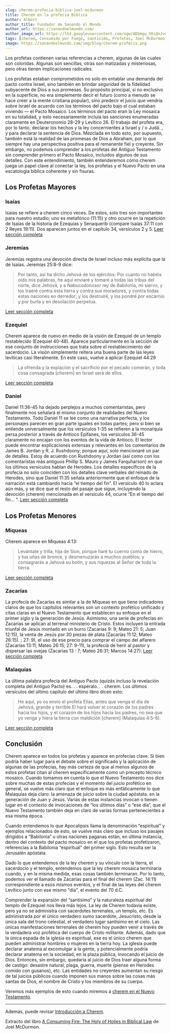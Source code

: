 ```yaml
---
slug: cherem-profecia-biblica-joel-mcdurmon
title: Cherem en la profecia Biblica
author: Albert
author_title: Fundador de Sanando el Mundo
author_url: https://sanandoelmundo.com/
author_image_url: https://lh3.googleusercontent.com/ogw/ADGmqu_V6iQnJvuIOUFQJ8ebZQW6vvBd8lk0fipmF92Z
tags: [cherem, Consumido por Fuego, santisimo, Profetas, Joel McDurmon]
image: https://sanandoelmundo.com/img/blog/cherem-profecia.png
---
```




<Redirect to="/articles/cherem-en-la-profecia-biblica" />


Los profetas contienen varias referencias a cherem, algunas de las cuales son coloridas. Algunas son sencillas, otras son matizadas y misteriosas, pero otras tienen implicaciones radicales.

Los profetas estaban comprometidos no solo en entablar una demanda del pacto contra Israel, sino también en brindar seguridad de la fidelidad subyacente de Dios a sus promesas. Su propósito principal, si no exclusivo en la superficie, no era simplemente decir el futuro (como a menudo se hace creer a la mente cristiana popular), sino predecir el juicio que vendría sobre Israel de acuerdo con los términos del pacto bajo el cual estaban viviendo — el Pacto Mosaico. Los términos del pacto eran la Ley mosaica en su totalidad, y esto necesariamente incluía las sanciones enumeradas claramente en Deuteronomio 28-29 y Levítico 26. El trabajo del profeta era, por lo tanto, declarar los hechos y la ley concernientes a Israel y / o Judá. , y para declarar la sentencia de Dios. Mezclada en todo esto, por supuesto, también está la realidad de las promesas de Dios a Abraham, por lo que siempre hay una perspectiva positiva para el remanente fiel y creyente. Sin embargo, no podemos comprender a los profetas del Antiguo Testamento sin comprender primero el Pacto Mosaico, incluidos algunos de sus detalles. Con este entendimiento, también entenderemos cómo cherem juega un papel clave al conectar la ley, los profetas y el Nuevo Pacto en una escatología bíblica coherente y sin fisuras.

<!--truncate-->

## Los Profetas Mayores

### Isaías

Isaías se refiere a cherem cinco veces. De estos, solo tres son importantes para nuestro estudio; uno es metafórico (11:15) y otro ocurre en la repetición de Isaías de la historia de Ezequías y Senaquerib (compare Isaías 37:11 con 2 Reyes 19:11). Dos aparecen juntos en el capítulo 34, versículos 2 y 5. [Leer sección completa](/blog/cherem-ley-profecia-isaias-joel-mcdurmon)

### Jeremias

Jeremías registra una devoción directa de Israel incluso más explícita que la de Isaías. Jeremías 25:8-9 dice:

> Por tanto, así ha dicho Jehová de los ejércitos: Por cuanto no habéis oído mis palabras, he aquí enviaré y tomaré a todas las tribus del norte, dice Jehová, y a Nabucodonosor rey de Babilonia, mi siervo, y los traeré contra esta tierra y contra sus moradores, y contra todas estas naciones en derredor; y los destruiré, y los pondré por escarnio y por burla y en desolación perpetua.

[Leer sección completa](/blog/cherem-profecia-biblica-jeremias-joel-mcdurmon)

### Ezequiel

Cherem aparece de nuevo en medio de la visión de Ezequiel de un templo restablecido (Ezequiel 40-48). Aparece particularmente en la sección de ese conjunto de instrucciones que trata sobre el restablecimiento del sacerdocio. La visión simplemente reitera una buena parte de las leyes levíticas casi literalmente. En este caso, vuelve a aplicar Ezequiel 44:29

> La ofrenda y la expiación y el sacrificio por el pecado comerán, y toda cosa consagrada [cherem] en Israel será de ellos.

[Leer sección completa](/blog/cherem-profecia-biblica-ezequiel-joel-mcdurmon)

### Daniel

Daniel 11:36-45 ha dejado perplejos a muchos comentaristas, pero finalmente nos señalará el mismo conjunto de realidades del Nuevo Testamento. Todo Daniel 11 se lee como una narrativa perfecta, y los personajes parecen en gran parte iguales en todas partes; pero si bien se entiende universalmente que los versículos 1-35 se refieren a la monarquía persa posterior a través de Antíoco Epífanes, los versículos 36-45 claramente no encajan con los eventos de la vida de Antíoco. El lector puede encontrar explicaciones extensas y relevantes en los comentarios de James B. Jordan y R. J. Rushdoony; porque aquí, solo mencionaré un par de detalles. Estoy de acuerdo con Rushdoony y Jordan (así como con los comentaristas más antiguos Phillip S. Mauro y James Farquharson) en que los últimos versículos hablan de Herodes. Los detalles específicos de la profecía no solo coinciden con los detalles clave verbales del reinado de Herodes, sino que Daniel 11:35 señala anteriormente que el enfoque de la narración está cambiando hacia “el tiempo del fin”. El versículo 40 lo aclara aún más, y se dice que el resto del pasaje que sigue, incluyendo la devoción (cherem) mencionada en el versículo 44, ocurre “En el tiempo del fin... ". [Leer sección completa](/blog/cherem-profecia-biblica-daniel-joel-mcdurmon)

## Los Profetas Menores

### Miqueas

Cherem aparece en Miqueas 4:13:

> Levántate y trilla, hija de Sion, porque haré tu cuerno como de hierro, y tus uñas de bronce, y desmenuzarás a muchos pueblos; y consagrarás a Jehová su botín, y sus riquezas al Señor de toda la tierra.

[Leer sección completa](/blog/cherem-profecia-biblica-miqueas-joel-mcdurmon)

### Zacarías

La profecía de Zacarías es similar a la de Miqueas en que tiene indicadores claros de que los capítulos relevantes son un contexto profético unificado y citas claras en el Nuevo Testamento que establecen su enfoque en el primer siglo y la generación de Jesús. Asimismo, una serie de profecías en Zacarías se aplican al terrenal ministerio de Cristo. Estos incluyen la entrada triunfal de Jesús montado en un burro (Zacarías 9: 9; Mateo 21: 5; Juan 12:15), la venta de Jesús por 30 piezas de plata (Zacarías 11:12; Mateo 26:15). ; 27: 9), el uso de ese precio para comprar el campo del alfarero (Zacarías 13:11; Mateo 26:15; 27: 9-11), la profecía de herir al pastor y dispersar las ovejas (Zacarías 13 : 7; Mateo 26:31; Marcos 14:27). [Leer sección completa](/blog/cherem-profecia-biblica-zacarias-joel-mcdurmon)

### Malaquías

La última palabra profecía del Antiguo Pacto (quizás incluso la revelación completa del Antiguo Pacto) es. . . espéralo. . . cherem. Los últimos versículos del último capítulo del último libro dicen esto:

> He aquí, yo os envío el profeta Elías, antes que venga el día de Jehová, grande y terrible.El hará volver el corazón de los padres hacia los hijos, y el corazón de los hijos hacia los padres, no sea que yo venga y hiera la tierra con maldición [cherem] (Malaquías 4:5-6).

[Leer sección completa](/blog/cherem-profecia-biblica-malaquias-joel-mcdurmon)

## Conclusión

Cherem aparece en todos los profetas y aparece en profecías clave. Si bien podría haber lugar para el debate sobre el significado y la aplicación de algunas de las profecías, hay más certeza de que al menos algunos de estos profetas citan al cherem específicamente como un precepto técnico mosaico. Cuando tomamos en cuenta lo que el Nuevo Testamento nos dice sobre muchas de estas profecías y el momento del juicio profético en general, se vuelve más claro que el enfoque es más enfáticamente lo que Malaquías deja claro: la amenaza de juicio sobre la ciudad apóstata. en la generación de Juan y Jesús. Varias de estas instancias invocan o tienen lugar en el contexto de invocaciones de “los últimos días” o “ese día”, que el Nuevo Testamento también deja en claro de varias formas pertenecientes a esa misma época.

Cuando entendemos lo que Apocalipsis llama la denominación “espiritual” y ejemplos relacionados de esto, se vuelve más claro que incluso los pasajes dirigidos a “Babilonia” u otras naciones paganas están, en última instancia, dentro del contexto del pacto mosaico en el que los profetas profetizaron, referencias a la Babilonia “espiritual” del primer siglo. Esto resulta ser la Jerusalén apóstata.

Dado lo que entendemos de la ley cherem y su vínculo con la tierra, el sacerdocio y el templo, entendemos que la ley cherem mosaica terminaría cuando, y en la misma medida, esas cosas también terminaran. Por lo tanto, podemos ver el llamado de Zacarías para el final del cherem (Zac. 14:11) correspondiente a esos mismos eventos, y el final de las leyes del cherem Levítico junto con ese mismo "día", el evento del 70 d.C.

Comprender la expansión del “santísimo” y la naturaleza espiritual del templo de Ezequiel nos lleva más lejos. La ley de Cherem todavía existe, pero ya no se administra con sacerdotes terrenales, un templo, etc. Es administrada por el único verdadero sumo sacerdote, Jesucristo, desde la única sala del trono celestial, el verdadero lugar santísimo en el cielo. Las únicas manifestaciones terrenales de cherem hoy pueden venir a través de la verdadera voz profética del cuerpo de Cristo militante. Además, dado que la única espada de la iglesia es espiritual, ese es el único cherem que pueden administrar hombres o mujeres en la tierra hoy. La iglesia puede declarar anatema al excomulgar a la gente, y potencialmente podría declarar anatema en la sociedad, en la plaza pública, invocando el juicio de Dios. Entonces, sin embargo, quedaría al juicio de Dios traer alguna forma de castigo: desastre natural, plaga, guerra, muerte (piense en Herodes comido con gusanos), etc. Las entidades no creyentes aumentan su riesgo de tal juicios públicos cuando imponen sus manos sobre las cosas más santas de Dios, el nombre de Cristo y los miembros de su cuerpo.

Veremos más ejemplos de esto cuando miremos a [cherem en el Nuevo Testamento](/blog/cherem-nuevo-testamento-joel-mcdurmon).

---------

Además, puede revisar [Introducción a Cherem](/blog/introduccion-cherem).

<ConsumidoPorFuego />

<div className="alert alert--secondary" role="info">
  Extracto del libro <a href="https://www.amazon.com/Consuming-Fire-Holy-Holies-Biblical/dp/1078311242">A Consuming Fire: The Holy of Holies in Biblical Law</a> de Joel McDurmon.
</div>